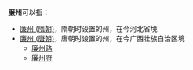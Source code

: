 '''廉州'''可以指：
*[[廉州_(隋朝)|廉州 (隋朝)]]，隋朝时设置的州，在今河北省境
*[[廉州_(唐朝)|廉州 (唐朝)]]，唐朝时设置的州，在今广西壮族自治区境
**[[廉州路|廉州路]]
**[[廉州府|廉州府]]

{{Disambig|cat=二字中国州名消歧义}}